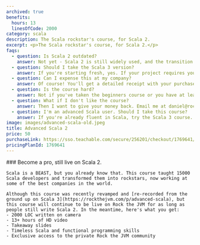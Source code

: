 ```yaml
---
archived: true
benefits:
  hours: 13
  linesOfCode: 2000
category: scala
description: The Scala rockstar's course, for Scala 2.
excerpt: <p>The Scala rockstar's course, for Scala 2.</p>
faqs:
  - question: Is Scala 2 outdated?
    answer: Not yet - Scala 2 is still widely used, and the transition from Scala 2 to Scala 3 will still take a long time. Besides, most features that you'll learn in this course will still be applicable to Scala 3.
  - question: Should I take the Scala 3 version?
    answer: If you're starting fresh, yes. If your project requires you to use Scala 2, you should take this one; after that, the transition to Scala 3 will be easy.
  - question: Can I expense this at my company?
    answer: Of course! You'll get a detailed receipt with your purchase, including VAT (if applicable to you), which you can take to your employer to reimburse. Most (wise) companies will reimburse courses like this.
  - question: Is the course hard?
    answer: Not if you've taken the beginners course or you have at least a year of Scala experience. I've designed the course to give you a challenge, but not too much that it becomes frustrating. In case you struggle with something, we have a whole group on Slack for discussions, and I'm responsive.
  - question: What if I don't like the course?
    answer: Then I want to give your money back. Email me at daniel@rockthejvm.com with your receipt, and I will refund you. Less than 1% of the Rock the JVM students have refunded a course, and the refund took less than 72 hours.
  - question: I'm an advanced Scala user. Should I take this course?
    answer: If you're already fluent in Scala, try the Scala 3 course. I'm willing to bet you'll still learn a ton from it.
image: images/advanced-scala-old.jpeg
title: Advanced Scala 2
price: 50
purchaseLink: https://sso.teachable.com/secure/256201/checkout/1769641/scala-advanced-old
pricingPlanId: 1769641
---
```



<CourseLayout>
  <Fragment slot="goal">
    ### Become a pro, still live on Scala 2.

    Scala is a BEAST, but you already know that. This course taught 15000 Scala developers and transformed them into rockstars, now working at some of the best companies in the world.

    Although this course was recently revamped and [re-recorded from the ground up on Scala 3](https://rockthejvm.com/p/advanced-scala), but this course will continue to be live on Rock the JVM for as long as people still write Scala 2. In the meantime, here's what you get:
    - 2000 LOC written on camera
    - 13+ hours of HD video
    - Takeaway slides
    - Timeless Scala and functional programming skills
    - Exclusive access to the private Rock the JVM community

  </Fragment>
</CourseLayout>
